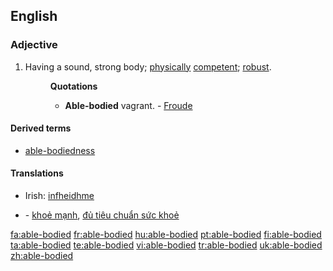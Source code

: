 ==English==

===Adjective===
{{en-adj|pos=[[able]]-[[body|bodied]]}}

# Having a sound, strong body; [[physically]] [[competent]]; [[robust]].
#: '''Quotations'''
#:* '''Able-bodied''' vagrant. - [[w:Froude|Froude]]

====Derived terms====
* [[able-bodiedness]]

====Translations====
* Irish: [[infheidhme]]

{{checktrans}}
* {{ttbc|Vietnamese}} - [[khoẻ mạnh]], [[đủ tiêu chuẩn sức khoẻ]]

[[fa:able-bodied]]
[[fr:able-bodied]]
[[hu:able-bodied]]
[[pt:able-bodied]]
[[fi:able-bodied]]
[[ta:able-bodied]]
[[te:able-bodied]]
[[vi:able-bodied]]
[[tr:able-bodied]]
[[uk:able-bodied]]
[[zh:able-bodied]]